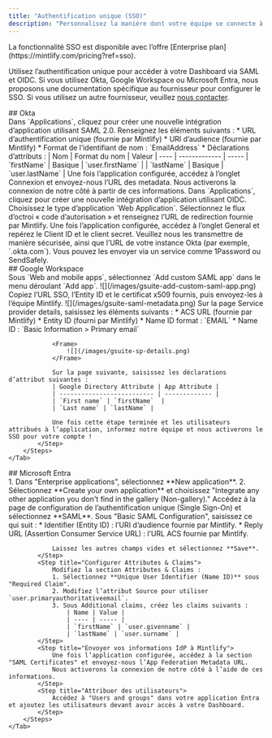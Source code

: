 ```yaml
---
title: "Authentification unique (SSO)"
description: "Personnalisez la manière dont votre équipe se connecte à votre Dashboard d’administration"
---
```


<Info>
  La fonctionnalité SSO est disponible avec l’offre [Enterprise plan](https://mintlify.com/pricing?ref=sso).
</Info>

Utilisez l’authentification unique pour accéder à votre Dashboard via SAML et OIDC. Si vous utilisez Okta, Google Workspace ou Microsoft Entra, nous proposons une documentation spécifique au fournisseur pour configurer le SSO. Si vous utilisez un autre fournisseur, veuillez [nous contacter](mailto:support@mintlify.com).

<div id="okta">
  ## Okta
</div>

<Tabs>
    <Tab title="SAML">
        <Steps>
            <Step title="Créer une application">
                Dans `Applications`, cliquez pour créer une nouvelle intégration d’application utilisant SAML 2.0.
            </Step>
            <Step title="Configurer l’intégration">
                Renseignez les éléments suivants :
                * URL d’authentification unique (fournie par Mintlify)
                * URI d’audience (fournie par Mintlify)
                * Format de l’identifiant de nom : `EmailAddress`
                * Déclarations d’attributs :
                    | Nom | Format du nom | Valeur
                    | ---- | ------------- | -----
                    | `firstName` | Basique | `user.firstName` |
                    | `lastName` | Basique | `user.lastName` |
            </Step>
            <Step title="Envoyez-nous les informations de votre IdP">
                Une fois l’application configurée, accédez à l’onglet Connexion et envoyez-nous l’URL des metadata.
                Nous activerons la connexion de notre côté à partir de ces informations.
            </Step>
        </Steps>
    </Tab>
    <Tab title="OIDC">
        <Steps>
            <Step title="Créer une application">
                Dans `Applications`, cliquez pour créer une nouvelle intégration d’application utilisant OIDC.
                Choisissez le type d’application `Web Application`.
            </Step>
            <Step title="Configurer l’intégration">
                Sélectionnez le flux d’octroi « code d’autorisation » et renseignez l’URL de redirection fournie par Mintlify.
            </Step>
            <Step title="Envoyez-nous les informations de votre IdP">
                Une fois l’application configurée, accédez à l’onglet General et repérez le Client ID et le client secret.
                Veuillez nous les transmettre de manière sécurisée, ainsi que l’URL de votre instance Okta (par exemple, `<your-tenant-name>.okta.com`). Vous pouvez les envoyer via un service comme 1Password ou SendSafely.
            </Step>
        </Steps>
    </Tab>
</Tabs>

<div id="google-workspace">
  ## Google Workspace
</div>

<Tabs>
    <Tab title="SAML">
        <Steps>
            <Step title="Create an application">
                Sous `Web and mobile apps`, sélectionnez `Add custom SAML app` dans le menu déroulant `Add app`.  
                <Frame>
                    ![](/images/gsuite-add-custom-saml-app.png)
                </Frame>              
            </Step>
            <Step title="Send us your IdP information">
                Copiez l’URL SSO, l’Entity ID et le certificat x509 fournis, puis envoyez-les à l’équipe Mintlify.
                <Frame>
                    ![](/images/gsuite-saml-metadata.png)                    
                </Frame>
            </Step>
            <Step title="Configure integration">
                Sur la page Service provider details, saisissez les éléments suivants :
                * ACS URL (fournie par Mintlify)
                * Entity ID (fourni par Mintlify)
                * Name ID format : `EMAIL`
                * Name ID : `Basic Information > Primary email`

                <Frame>
                    ![](/images/gsuite-sp-details.png)
                </Frame>

                Sur la page suivante, saisissez les déclarations d’attribut suivantes :
                | Google Directory Attribute | App Attribute |
                | -------------------------- | ------------- |
                | `First name` | `firstName`  |
                | `Last name` | `lastName` |

                Une fois cette étape terminée et les utilisateurs attribués à l’application, informez notre équipe et nous activerons le SSO pour votre compte !
            </Step>
        </Steps>
    </Tab>
</Tabs>

<div id="microsoft-entra">
  ## Microsoft Entra
</div>

<Tabs>
    <Tab title="SAML">
        <Steps>
            <Step title="Créer une application">
                1. Dans "Enterprise applications", sélectionnez **New application**.
                2. Sélectionnez **Create your own application** et choisissez "Integrate any other application you don't find in the gallery (Non-gallery)."
            </Step>
            <Step title="Configurer SAML">
                Accédez à la page de configuration de l’authentification unique (Single Sign-On) et sélectionnez **SAML**. Sous "Basic SAML Configuration", saisissez ce qui suit :
                * Identifier (Entity ID) : l’URI d’audience fournie par Mintlify.
                * Reply URL (Assertion Consumer Service URL) : l’URL ACS fournie par Mintlify.
                
                Laissez les autres champs vides et sélectionnez **Save**.
            </Step>
            <Step title="Configurer Attributes & Claims">
                Modifiez la section Attributes & Claims :
                1. Sélectionnez **Unique User Identifier (Name ID)** sous "Required Claim".
                2. Modifiez l’attribut Source pour utiliser `user.primaryauthoritativeemail`.
                3. Sous Additional claims, créez les claims suivants :
                    | Name | Value |
                    | ---- | ----- |
                    | `firstName` | `user.givenname` |
                    | `lastName` | `user.surname` |
            </Step>
            <Step title="Envoyer vos informations IdP à Mintlify">
                Une fois l’application configurée, accédez à la section "SAML Certificates" et envoyez-nous l’App Federation Metadata URL.
                Nous activerons la connexion de notre côté à l’aide de ces informations.
            </Step>
            <Step title="Attribuer des utilisateurs">
                Accédez à "Users and groups" dans votre application Entra et ajoutez les utilisateurs devant avoir accès à votre Dashboard.
            </Step>
        </Steps>
    </Tab>
</Tabs>